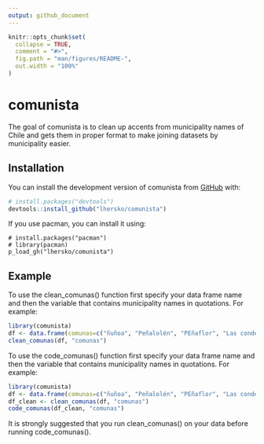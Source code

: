 ```yaml
---
output: github_document
---
```


<!-- README.md is generated from README.Rmd. Please edit that file -->

```r
knitr::opts_chunk$set(
  collapse = TRUE,
  comment = "#>",
  fig.path = "man/figures/README-",
  out.width = "100%"
)
```

# comunista

<!-- badges: start -->
<!-- badges: end -->

The goal of comunista is to clean up accents from municipality names of Chile and gets them in proper format to make joining datasets by municipality easier.


## Installation

You can install the development version of comunista from [GitHub](https://github.com/) with:

``` r
# install.packages("devtools")
devtools::install_github("lhersko/comunista")
```
If you use pacman, you can install it using: 

```
# install.packages("pacman")
# library(pacman)
p_load_gh("lhersko/comunista")
```

## Example

To use the clean_comunas() function first specify your data frame name and then the variable that contains municipality names in quotations. For example:

```r
library(comunista)
df <- data.frame(comunas=c("ñuñoa", "Peñalolén", "PEñaflor", "Las condes"))
clean_comunas(df, "comunas")
```


To use the code_comunas() function first specify your data frame name and then the variable that contains municipality names in quotations. For example:

```r
library(comunista)
df <- data.frame(comunas=c("ñuñoa", "Peñalolén", "PEñaflor", "Las condes"))
df_clean <- clean_comunas(df, "comunas")
code_comunas(df_clean, "comunas")
```
 
It is strongly suggested that you run clean_comunas() on your data before running code_comunas().
